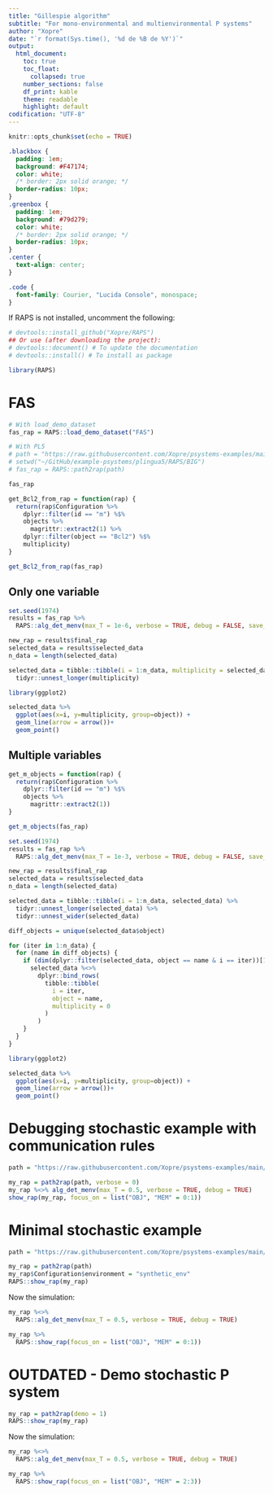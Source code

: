```yaml
---
title: "Gillespie algorithm"
subtitle: "For mono-environmental and multienvironmental P systems"
author: "Xopre"
date: "`r format(Sys.time(), '%d de %B de %Y')`"
output: 
  html_document:
    toc: true
    toc_float: 
      collapsed: true
    number_sections: false 
    df_print: kable
    theme: readable
    highlight: default 
codification: "UTF-8"
---
```


```r
knitr::opts_chunk$set(echo = TRUE)
```

```css
.blackbox {
  padding: 1em;
  background: #F47174;
  color: white;
  /* border: 2px solid orange; */
  border-radius: 10px;
}
.greenbox {
  padding: 1em;
  background: #79d279;
  color: white;
  /* border: 2px solid orange; */
  border-radius: 10px;
}
.center {
  text-align: center;
}

.code {
  font-family: Courier, "Lucida Console", monospace;
}
```

If RAPS is not installed, uncomment the following:
```r
# devtools::install_github("Xopre/RAPS")
## Or use (after downloading the project):
# devtools::document() # To update the documentation
# devtools::install() # To install as package
```

```r
library(RAPS)
```

# FAS
```r
# With load_demo_dataset
fas_rap = RAPS::load_demo_dataset("FAS")

# With PL5
# path = "https://raw.githubusercontent.com/Xopre/psystems-examples/main/plingua5/RAPS/BIG/FAS.xml"
# setwd("~/GitHub/example-psystems/plingua5/RAPS/BIG")
# fas_rap = RAPS::path2rap(path)

fas_rap
```

```r
get_Bcl2_from_rap = function(rap) {
  return(rap$Configuration %>%
    dplyr::filter(id == "m") %$%
    objects %>%
      magrittr::extract2(1) %>%
    dplyr::filter(object == "Bcl2") %$%
    multiplicity)
}

get_Bcl2_from_rap(fas_rap)
```

## Only one variable
```r
set.seed(1974)
results = fas_rap %>%
  RAPS::alg_det_menv(max_T = 1e-6, verbose = TRUE, debug = FALSE, save_each = get_Bcl2_from_rap)

new_rap = results$final_rap
selected_data = results$selected_data
n_data = length(selected_data)

selected_data = tibble::tibble(i = 1:n_data, multiplicity = selected_data) %>% 
  tidyr::unnest_longer(multiplicity)

```

```r
library(ggplot2)

selected_data %>%
  ggplot(aes(x=i, y=multiplicity, group=object)) +
  geom_line(arrow = arrow())+
  geom_point()
```

## Multiple variables

```r
get_m_objects = function(rap) {
  return(rap$Configuration %>%
    dplyr::filter(id == "m") %$%
    objects %>%
      magrittr::extract2(1))
}

get_m_objects(fas_rap)
```


```r
set.seed(1974)
results = fas_rap %>%
  RAPS::alg_det_menv(max_T = 1e-3, verbose = TRUE, debug = FALSE, save_each = get_m_objects)

new_rap = results$final_rap
selected_data = results$selected_data
n_data = length(selected_data)

selected_data = tibble::tibble(i = 1:n_data, selected_data) %>% 
  tidyr::unnest_longer(selected_data) %>%
  tidyr::unnest_wider(selected_data)

diff_objects = unique(selected_data$object)

for (iter in 1:n_data) {
  for (name in diff_objects) {
    if (dim(dplyr::filter(selected_data, object == name & i == iter))[1] == 0) {
      selected_data %<>%
        dplyr::bind_rows(
          tibble::tibble(
            i = iter,
            object = name,
            multiplicity = 0
          )
        )
    }
  }
}

library(ggplot2)

selected_data %>%
  ggplot(aes(x=i, y=multiplicity, group=object)) +
  geom_line(arrow = arrow())+
  geom_point()
```




# Debugging stochastic example with communication rules
```r
path = "https://raw.githubusercontent.com/Xopre/psystems-examples/main/plingua5/RAPS/increasing_rules_communication/2%20-%20multi_inside_to_multi_outside_r.xml"

my_rap = path2rap(path, verbose = 0)
my_rap %<>% alg_det_menv(max_T = 0.5, verbose = TRUE, debug = TRUE)
show_rap(my_rap, focus_on = list("OBJ", "MEM" = 0:1))
```


# Minimal stochastic example

```r
path = "https://raw.githubusercontent.com/Xopre/psystems-examples/main/plingua5/RAPS/increasing_rules_evolution/0%20-%20a_to_b_stochastic.xml"

my_rap = path2rap(path)
my_rap$Configuration$environment = "synthetic_env"
RAPS::show_rap(my_rap)
```

Now the simulation:
```r
my_rap %<>%
  RAPS::alg_det_menv(max_T = 0.5, verbose = TRUE, debug = TRUE)

my_rap %>%
  RAPS::show_rap(focus_on = list("OBJ", "MEM" = 0:1))
```


# **OUTDATED** - Demo stochastic P system
```r
my_rap = path2rap(demo = 1)
RAPS::show_rap(my_rap)
```

Now the simulation:
```r
my_rap %<>%
  RAPS::alg_det_menv(max_T = 0.5, verbose = TRUE, debug = TRUE)

my_rap %>%
  RAPS::show_rap(focus_on = list("OBJ", "MEM" = 2:3))
```

